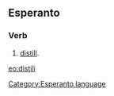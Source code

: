 ==Esperanto==
===Verb===
# [[distill]].

[[eo:distili]]
[[Category:Esperanto language]]
{{Universala Vortaro}}